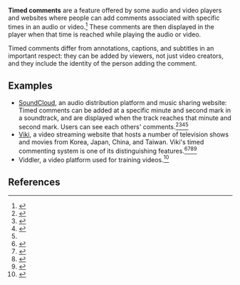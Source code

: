 '''Timed comments''' are a feature offered by some audio and video players and websites where people can add comments associated with specific times in an audio or video.<ref>{{cite web|url = http://www.nickdiakopoulos.com/2007/07/19/time-comments-in-video/|title = Timed Comments in Video|date = July 19, 2007|accessdate = April 28, 2019|last = Diakopoulos|first = Nick}}</ref> These comments are then displayed in the player when that time is reached while playing the audio or video.

Timed comments differ from annotations, captions, and subtitles in an important respect: they can be added by viewers, not just video creators, and they include the identity of the person adding the comment.

== Examples ==

* [[SoundCloud]], an audio distribution platform and music sharing website: Timed comments can be added at a specific minute and second mark in a soundtrack, and are displayed when the track reaches that minute and second mark. Users can see each others' comments.<ref>{{cite web|url = http://www.speedofcreativity.org/2011/09/19/share-timed-comments-on-audio-recordings-with-soundcloud-playingwithmedia/|title = Share “timed” comments on Audio Recordings with SoundCloud|last = Fryer|first = Wesley|date = September 19, 2011|accessdate = April 28, 2019}}</ref><ref>{{cite web|url = http://www.stevelawson.net/2010/03/annotating-tracks-with-soundcloud/|title = Annotating Tracks With Soundcloud|date = March 20, 2010|accessdate = April 28, 2019}}</ref><ref>{{cite web|url = https://techcrunch.com/2014/10/15/vusay-video/|title = Vusay Keeps Eyeballs Glued By Adding SoundCloudy Timed Comments To Any Video|last = Constine|first = Josh|date = October 15, 2014|accessdate = April 28, 2019|publisher = TechCrunch}}</ref><ref name=viki-revives-timed-comments/>
* [[Viki (website)|Viki]], a video streaming website that hosts a number of television shows and movies from Korea, Japan, China, and Taiwan. Viki's timed commenting system is one of its distinguishing features.<ref name=viki-revives-timed-comments>{{cite web|url = https://thenextweb.com/media/2013/05/09/global-video-site-viki-is-bringing-back-social-rolls-out-improved-real-time-commenting-system/|title = Global video site Viki is bringing social back, as it reintroduces improved real-time commenting system|last = Russell|first = Jon|date = May 9, 2013|accessdate = April 28, 2019|publisher = The Next Web}}</ref><ref>{{cite web|url = https://www.forbes.com/sites/robcain/2017/10/24/viki-com-is-the-most-innovative-streaming-video-service-you-havent-heard-about/#7b035c702ff9|title = Viki.com Is The Most Innovative Streaming Video Service You Haven't Heard About|last = Cain|first = Rob|date = October 24, 2017|accessdate = April 28, 2019|publisher = Forbes}}</ref><ref name=digiday-viki-growth-strategy>{{cite web|url = https://digiday.com/media/video-streaming-service-viki-wants-grow-subscriptions/|title = How Rakuten’s Viki plans to grow its global streaming service|last = Patel|first = Sahil|date = December 22, 2015|accessdate = April 28, 2019|publisher = Digiday}}</ref><ref>{{cite book|title = Speaking in Subtitles: Revaluing Screen Translation|last = Dwyer|first = Tessa|url = https://books.google.com/books?id=2DVYDwAAQBAJ&pg=PT270&lpg=PT270&dq=viki+timed+comments+-site:viki.com&source=bl&ots=SzUmBi4Z5K&sig=ACfU3U2vQshGa-2g738u4INpcvY4tP8AOw&hl=en&sa=X&ved=2ahUKEwjh9uXK8fPhAhW2IDQIHcF0BAs4ChDoATADegQICRAB#v=onepage&q=viki%20timed%20comments%20-site%3Aviki.com&f=false}}</ref>
* Viddler, a video platform used for training videos.<ref>{{cite web|url = https://techcrunch.com/2006/08/09/viddler-to-make-moments-in-video-searchable/|title = Viddler to make moments in video searchable|date = August 9, 2006|accessdate = April 28, 2019}}</ref>

== References ==

{{reflist|30em}}
